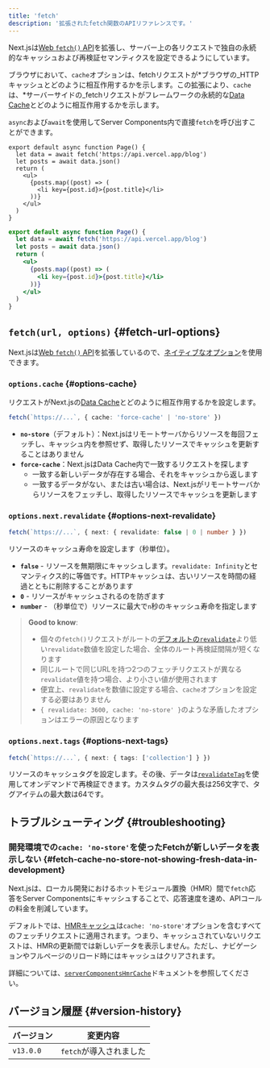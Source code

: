 ```yaml
---
title: 'fetch'
description: '拡張されたfetch関数のAPIリファレンスです。'
---
```


Next.jsは[Web `fetch()` API](https://developer.mozilla.org/docs/Web/API/Fetch_API)を拡張し、サーバー上の各リクエストで独自の永続的なキャッシュおよび再検証セマンティクスを設定できるようにしています。

ブラウザにおいて、`cache`オプションは、fetchリクエストが*ブラウザの\_HTTPキャッシュとどのように相互作用するかを示します。この拡張により、`cache`は、*サーバーサイドの\_fetchリクエストがフレームワークの永続的な[Data Cache](/docs/app/building-your-application/caching#data-cache)とどのように相互作用するかを示します。

`async`および`await`を使用してServer Components内で直接`fetch`を呼び出すことができます。

<Tabs>
<TabItem value="tsx" label="TypeScript">

```tsx title="app/page.tsx" switcher
export default async function Page() {
  let data = await fetch('https://api.vercel.app/blog')
  let posts = await data.json()
  return (
    <ul>
      {posts.map((post) => (
        <li key={post.id}>{post.title}</li>
      ))}
    </ul>
  )
}
```

</TabItem>
<TabItem value="jsx" label="JavaScript">

```jsx title="app/page.js" switcher
export default async function Page() {
  let data = await fetch('https://api.vercel.app/blog')
  let posts = await data.json()
  return (
    <ul>
      {posts.map((post) => (
        <li key={post.id}>{post.title}</li>
      ))}
    </ul>
  )
}
```

</TabItem>
</Tabs>

## `fetch(url, options)` {#fetch-url-options}

Next.jsは[Web `fetch()` API](https://developer.mozilla.org/docs/Web/API/Fetch_API)を拡張しているので、[ネイティブなオプション](https://developer.mozilla.org/docs/Web/API/fetch#parameters)を使用できます。

### `options.cache` {#options-cache}

リクエストがNext.jsの[Data Cache](/docs/app/building-your-application/caching#data-cache)とどのように相互作用するかを設定します。

```ts
fetch(`https://...`, { cache: 'force-cache' | 'no-store' })
```

- **`no-store`**（デフォルト）：Next.jsはリモートサーバからリソースを毎回フェッチし、キャッシュ内を参照せず、取得したリソースでキャッシュを更新することはありません
- **`force-cache`**：Next.jsはData Cache内で一致するリクエストを探します
  - 一致する新しいデータが存在する場合、それをキャッシュから返します
  - 一致するデータがない、または古い場合は、Next.jsがリモートサーバからリソースをフェッチし、取得したリソースでキャッシュを更新します

### `options.next.revalidate` {#options-next-revalidate}

```ts
fetch(`https://...`, { next: { revalidate: false | 0 | number } })
```

リソースのキャッシュ寿命を設定します（秒単位）。

- **`false`** - リソースを無期限にキャッシュします。`revalidate: Infinity`とセマンティクス的に等価です。HTTPキャッシュは、古いリソースを時間の経過とともに削除することがあります
- **`0`** - リソースがキャッシュされるのを防ぎます
- **`number`** - （秒単位で）リソースに最大で`n`秒のキャッシュ寿命を指定します

> **Good to know**:
>
> - 個々の`fetch()`リクエストがルートの[デフォルトの`revalidate`](/docs/app/api-reference/file-conventions/route-segment-config#revalidate)より低い`revalidate`数値を設定した場合、全体のルート再検証間隔が短くなります
> - 同じルートで同じURLを持つ2つのフェッチリクエストが異なる`revalidate`値を持つ場合、より小さい値が使用されます
> - 便宜上、`revalidate`を数値に設定する場合、`cache`オプションを設定する必要はありません
> - `{ revalidate: 3600, cache: 'no-store' }`のような矛盾したオプションはエラーの原因となります

### `options.next.tags` {#options-next-tags}

```ts
fetch(`https://...`, { next: { tags: ['collection'] } })
```

リソースのキャッシュタグを設定します。その後、データは[`revalidateTag`](https://nextjs.org/docs/app/api-reference/functions/revalidateTag)を使用してオンデマンドで再検証できます。カスタムタグの最大長は256文字で、タグアイテムの最大数は64です。

## トラブルシューティング {#troubleshooting}

### 開発環境での`cache: 'no-store'`を使ったFetchが新しいデータを表示しない {#fetch-cache-no-store-not-showing-fresh-data-in-development}

Next.jsは、ローカル開発におけるホットモジュール置換（HMR）間で`fetch`応答をServer Componentsにキャッシュすることで、応答速度を速め、APIコールの料金を削減しています。

デフォルトでは、[HMRキャッシュ](/docs/app/api-reference/next-config-js/serverComponentsHmrCache)は`cache: 'no-store'`オプションを含むすべてのフェッチリクエストに適用されます。つまり、キャッシュされていないリクエストは、HMRの更新間では新しいデータを表示しません。ただし、ナビゲーションやフルページのリロード時にはキャッシュはクリアされます。

詳細については、[`serverComponentsHmrCache`](/docs/app/api-reference/next-config-js/serverComponentsHmrCache)ドキュメントを参照してください。

## バージョン履歴 {#version-history}

| バージョン | 変更内容                |
| ---------- | ----------------------- |
| `v13.0.0`  | `fetch`が導入されました |
